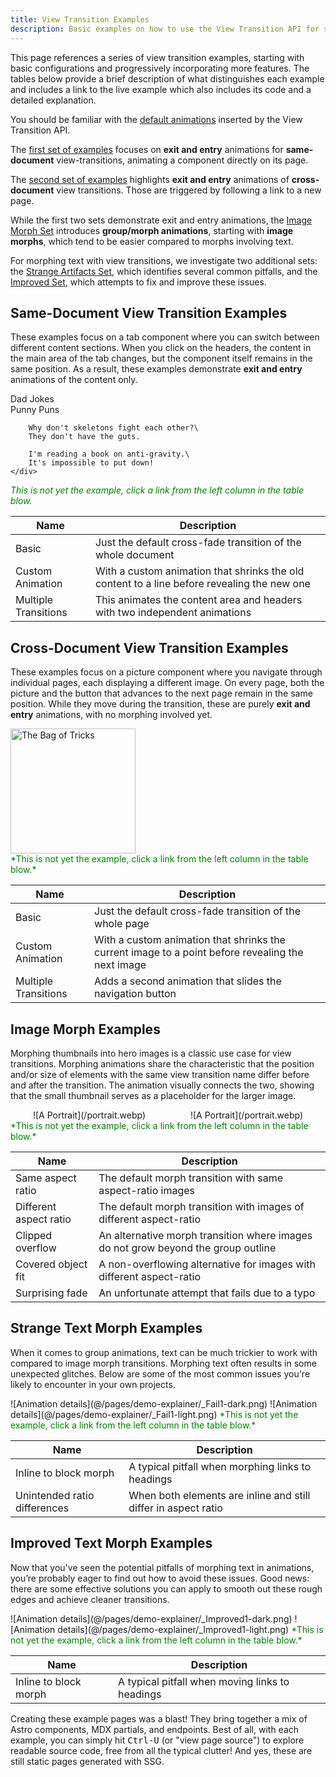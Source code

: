 ```yaml
---
title: View Transition Examples
description: Basic examples on how to use the View Transition API for same-document and cross-document view transitions.
---
```



This page references a series of view transition examples, starting with basic configurations and progressively incorporating more features. The tables below provide a brief description of what distinguishes each example and includes a link to the live example which also includes its code and a detailed explanation.

You should be familiar with the [default animations](/tips/default-animations/) inserted by the View Transition API.

The [first set of examples](#same-document-view-transitiom-examples) focuses on **exit and entry** animations for **same-document** view-transitions, animating a component directly on its page.

The [second set of examples](#cross-document-view-transition-examples) highlights **exit and entry** animations of **cross-document** view transitions. Those are triggered by following a link to a new page.

While the first two sets demonstrate exit and entry animations, the [Image Morph Set](#image-morph-examples) introduces **group/morph animations**, starting with **image morphs**, which tend to be easier compared to morphs involving text.


For morphing text with view transitions, we investigate two additional sets: the [Strange Artifacts Set](#strange-text-morph-examples), which identifies several common pitfalls, and the [Improved Set](#improved-text-morph-examples), which attempts to fix and improve these issues.

## Same-Document View Transition Examples

These examples focus on a tab component where you can switch between different content sections. When you click on the headers, the content in the main area of the tab changes, but the component itself remains in the same position. As a result, these examples demonstrate **exit and entry** animations of the content only.

<div title="Select a link from the table below">
  <Card title="Same-Document 'Tabs' Example">
    <style>{`
    .tabs {
      pointer-events: none;
    }
    .tab {
      display: inline-block;
      padding: 10px 20px;
      cursor: pointer;
      background-color: #887;
      border: 1px solid #887;
      border-bottom: none;
    }
    .tab.active {
      background-color: #797;
      border-bottom: 1px solid #797;
    }
    .tab-content {
      transform: translateY(-1rem);
      display: none;
      padding: 20px;
      border: 1px solid #888;
    }
    .tab-content.active {
      display: block;
    }
`}</style>
    <div class="tabs" id="sd-example">
      <div class="tab active" data-tab="tab1">
        Dad Jokes
      </div>
      <div class="tab" data-tab="tab2">
        Punny Puns
      </div>
    </div>
    <div class="tab-content active" id="tab1">

        Why don't skeletons fight each other?\
        They don't have the guts.

        I'm reading a book on anti-gravity.\
        It's impossible to put down!
    </div>
  <span style="color:green">*This is not yet the example, click a link from the left column in the table blow.*</span>
    </Card>
</div>

| Name                                                                         | Description                                                                                 |
| ---------------------------------------------------------------------------- | ------------------------------------------------------------------------------------------- |
| <DemoLink id="basics" href="/demo/BasicS/">Basic</DemoLink>                  | Just the default cross-fade transition of the whole document                                |
| <DemoLink id="basicas" href="/demo/BasicAS/">Custom Animation</DemoLink>     | With a custom animation that shrinks the old content to a line before revealing the new one |
| <DemoLink id="basicms" href="/demo/BasicMS/">Multiple Transitions</DemoLink> | This animates the content area and headers with two independent animations                  |

## Cross-Document View Transition Examples

These examples focus on a picture component where you navigate through individual pages, each displaying a different image. On every page, both the picture and the button that advances to the next page remain in the same position. While they move during the transition, these are purely **exit and entry** animations, with no morphing involved yet.

<div title="Select a link from the table below">
  <Card title="Cross-Document 'Picture' Example">
    <style>{`
    #image {
      display: block;
      margin: 0 auto;
      mask-image: radial-gradient(
        ellipse at center,
        white 35%,
        transparent 71%
      );
    }
    #images {
      pointer-events: none;
    }
 `}</style>
    <div id="images">
      <img
        id="image"
        width="200"
        height="200"
        src="/bag.webp"
        alt="The Bag of Tricks"
      />
    </div>
  <span style="color:green">*This is not yet the example, click a link from the left column in the table blow.*</span>
  </Card>
</div>

| Name                                                                          | Description                                                                                       |
| ----------------------------------------------------------------------------- | ------------------------------------------------------------------------------------------------- |
| <DemoLink id="basicc" href="/demo/BasicC1/">Basic</DemoLink>                  | Just the default cross-fade transition of the whole page                                          |
| <DemoLink id="basicac" href="/demo/BasicAC1/">Custom Animation</DemoLink>     | With a custom animation that shrinks the current image to a point before revealing the next image |
| <DemoLink id="basicmc" href="/demo/BasicMC1/">Multiple Transitions</DemoLink> | Adds a second animation that slides the navigation button                                         |

## Image Morph Examples

Morphing thumbnails into hero images is a classic use case for view transitions. Morphing animations share the characteristic that the position and/or size of elements with the same view transition name differ before and after the transition. The animation visually connects the two, showing that the small thumbnail serves as a placeholder for the larger image.

<div title="Select a link from the table below">
  <Card title="Thumbnail to Detail Morphs">
    <style>{`
#one img{
  width: 30%;
  height: auto;
}
#two img {
  width: 100%;
  height: auto;
}
@media (orientation: landscape) {
  #one {
    width: 40%;
    height: auto;
  }
  #two {
    width: 40%;
    height: auto;
  }
}
`}</style>
    <div style="display: flex; flex-wrap: wrap; align-items: center; justify-content: space-around">
      <div id="one">
        <div class="portrait">![A Portrait](/portrait.webp)</div>
      </div>
      <div id="two">
        <div class="portrait">![A Portrait](/portrait.webp)</div>
      </div>
    </div>
<span style="color:green">*This is not yet the example, click a link from the left column in the table blow.*</span>
  </Card>
</div>

| Name                                                                          | Description                                                                                       |
| ----------------------------------------------------------------------------- | ------------------------------------------------------------------------------------------------- |
| <DemoLink id="basicim" href="/demo/BasicIM/">Same aspect ratio</DemoLink>                  | The default morph transition with same aspect-ratio images |
| <DemoLink id="basicim2" href="/demo/BasicIM2/">Different aspect ratio</DemoLink>                  | The default morph transition with images of different aspect-ratio |
| <DemoLink id="basicim3" href="/demo/BasicIM3/">Clipped overflow</DemoLink>                  | An alternative morph transition where images do not grow beyond the group outline |
| <DemoLink id="basicim4" href="/demo/BasicIM4/">Covered object fit</DemoLink>                  | A non-overflowing alternative for images with different aspect-ratio |
| <DemoLink id="failim" href="/demo/FailIM/">Surprising fade</DemoLink>| An unfortunate attempt that fails due to a typo |


## Strange Text Morph Examples

When it comes to group animations, text can be much trickier to work with compared to image morph transitions. Morphing text often results in some unexpected glitches. Below are some of the most common issues you're likely to encounter in your own projects.

<div title="Select a link from the table below">
  <Card title="Morphing text into text">
<span class="light:sl-hidden">![Animation details](@/pages/demo-explainer/_Fail1-dark.png)</span>
<span class="dark:sl-hidden">![Animation details](@/pages/demo-explainer/_Fail1-light.png)</span>
<span style="color:green">*This is not yet the example, click a link from the left column in the table blow.*</span>
  </Card>
</div>


| Name                                                                          | Description                                                                                       |
| ----------------------------------------------------------------------------- | ------------------------------------------------------------------------------------------------- |
| <DemoLink id="fail1" href="/demo/Fail1/">Inline to block morph</DemoLink>                  | A typical pitfall when morphing links to headings |
| <DemoLink id="fail2" href="/demo/Fail2/">Unintended ratio differences</DemoLink>                  | When both elements are inline and still differ in aspect ratio |

## Improved Text Morph Examples

Now that you've seen the potential pitfalls of morphing text in animations, you’re probably eager to find out how to avoid these issues. Good news: there are some effective solutions you can apply to smooth out these rough edges and achieve cleaner transitions.

<div title="Select a link from the table below">
  <Card title="Morphing text into text">
<span class="light:sl-hidden">![Animation details](@/pages/demo-explainer/_Improved1-dark.png)</span>
<span class="dark:sl-hidden">![Animation details](@/pages/demo-explainer/_Improved1-light.png)</span>
<span style="color:green">*This is not yet the example, click a link from the left column in the table blow.*</span>
  </Card>
</div>

| Name                                                                          | Description                                                                                       |
| ----------------------------------------------------------------------------- | ------------------------------------------------------------------------------------------------- |
| <DemoLink id="improved1" href="/demo/Improved1/">Inline to block morph</DemoLink>                  | A typical pitfall when moving links to headings |



<Card title="Side note">
  Creating these example pages was a blast! They bring together a mix of Astro
  components, MDX partials, and endpoints. Best of all, with each example, you
  can simply hit <kbd>Ctrl-U</kbd> (or "view page source") to explore readable
  source code, free from all the typical clutter! And yes, these are still
  static pages generated with SSG.
</Card>
